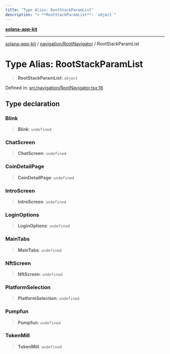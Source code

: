 ```yaml
---
title: "Type Alias: RootStackParamList"
description: "> **RootStackParamList**: `object`"
---
```


[**solana-app-kit**](../../../README.mdx)

***

[solana-app-kit](../../../README.mdx) / [navigation/RootNavigator](../README.mdx) / RootStackParamList

# Type Alias: RootStackParamList

> **RootStackParamList**: `object`

Defined in: [src/navigation/RootNavigator.tsx:16](https://github.com/SendArcade/solana-social-starter/blob/b27156124ee1831d644b1af765e8d55a2885cd4f/src/navigation/RootNavigator.tsx#L16)

## Type declaration

### Blink

> **Blink**: `undefined`

### ChatScreen

> **ChatScreen**: `undefined`

### CoinDetailPage

> **CoinDetailPage**: `undefined`

### IntroScreen

> **IntroScreen**: `undefined`

### LoginOptions

> **LoginOptions**: `undefined`

### MainTabs

> **MainTabs**: `undefined`

### NftScreen

> **NftScreen**: `undefined`

### PlatformSelection

> **PlatformSelection**: `undefined`

### Pumpfun

> **Pumpfun**: `undefined`

### TokenMill

> **TokenMill**: `undefined`
